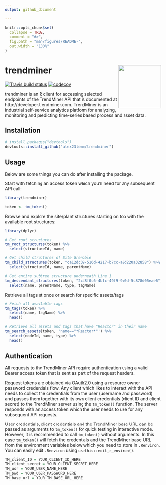 ```yaml
---
output: github_document

---
```


<!-- README.md is generated from README.Rmd. Please edit that file -->

```r
knitr::opts_chunk$set(
  collapse = TRUE,
  comment = "#>",
  fig.path = "man/figures/README-",
  out.width = "100%"
)
```

# trendminer <img src='man/figures/logo.png' align="right" height="138" />

<!-- badges: start -->

[![Travis build status](https://travis-ci.com/alex23lemm/trendminer.svg?branch=master)](https://travis-ci.com/alex23lemm/trendminer)
[![codecov](https://codecov.io/gh/alex23lemm/trendminer/branch/master/graph/badge.svg)](https://codecov.io/gh/alex23lemm/trendminer)
<!-- badges: end -->

trendminer is an R client for accessing selected endpoints of the TrendMiner API that is documented at http://developer.trendminer.com. TrendMiner is an industrial self-service analytics platform for analyzing, monitoring and predicting time-series based process and asset data.  

## Installation

``` r
# install.packages("devtools")
devtools::install_github("alex23lemm/trendminer")
```

## Usage

Below are some things you can do after installing the package.

Start with fetching an access token which you'll need for any subsequent API call:

```r
library(trendminer)

token <- tm_token()
```

Browse and explore the site/plant structures starting on top with the available root structures:

```r
library(dplyr)

# Get root structures
tm_root_structures(token) %>% 
  select(structureId, name)

# Get child structures of Site Grenoble
tm_child_structures(token, "ca12dc39-516d-4217-b7cc-a8d220a32858") %>% 
  select(structureId, name, parentName)

# Get entire subtree structure underneath Line 1
tm_descendant_structures(token, "2cd8f0c6-4bfc-49f9-9c0d-5c878d05eae6") %>% 
  select(name, parentName, type, tagName)
```

Retrieve all tags at once or search for specific assets/tags:

```r
# Fetch all available tags
tm_tags(token) %>% 
  select(name, tagName) %>%
  head()

# Retrieve all assets and tags that have "Reactor" in their name
tm_search_assets(token, 'name=="*Reactor*"') %>%
  select(nodeId, name, type) %>%
  head()
```


## Authentication

All requests to the TrendMiner API require authentication using a valid Bearer access token that is sent as part of the request headers. 

Request tokens are obtained via OAuth2.0 using a resource owner password credentials flow. Any client which likes to interact with the API needs to collect the credentials from the user (username and password) and passes them together with its own client credentials (client ID and client secret) to the TrendMiner server using the `tm_token()` function. The server responds with an access token which the user needs to use for any subsequent API requests.

User credentials, client credentials and the TrendMiner base URL can be passed as arguments to `tm_token()` for quick testing in interactive mode. However, it is recommended to call `tm_token()` without arguments. In this case `tm_token()` will fetch the credentials and the TrendMiner base URL from the environment variables below which you need to store in `.Renviron`. You can easily edit `.Renviron` using `usethis::edit_r_environ()`.

```r
TM_client_ID = YOUR_CLIENT_ID_HERE
TM_client_secret = YOUR_CLIENT_SECRET_HERE
TM_usr = YOUR_USER_NAME_HERE
TM_pwd = YOUR_USER_PASSWORD_HERE
TM_base_url = YOUR_TM_BASE_URL_HERE
```

